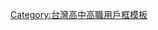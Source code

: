 {{Userbox
  |id='''NHU'''
  |id-c=white
  |info={{small|這個用戶是'''[[臺北市立南湖高級中學]]'''的學生、校友或教職人員。}}
  |info-c=orange
  |info-s=10
  |border-c=green
}}<includeonly>[[Category:臺北市立南湖高級中學維基人|{{PAGENAME}}]]</includeonly>
<noinclude>
<p style="clear: both; padding-top: 2em">
[[Category:台灣高中高職用戶框模板]]
</noinclude>
